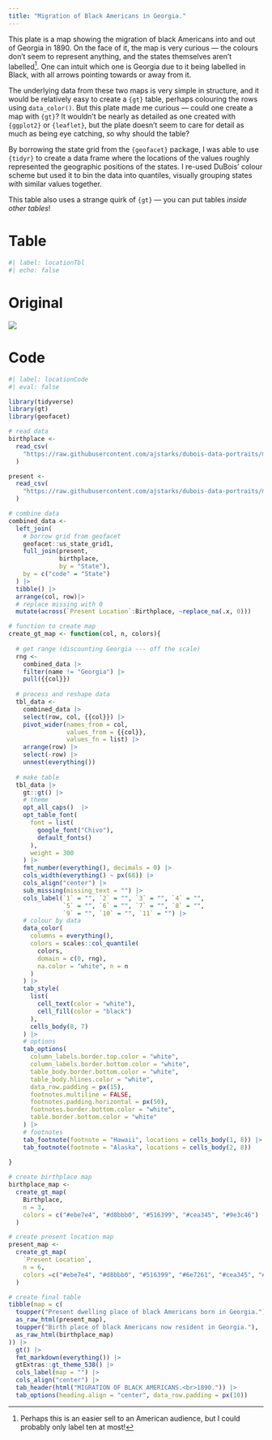 ```yaml
---
title: "Migration of Black Americans in Georgia."
---
```


This plate is a map showing the migration of black Americans into and out of Georgia in 1890. On the face of it, the map is very curious --- the colours don't seem to represent anything, and the states themselves aren't labelled^[Perhaps this is an easier sell to an American audience, but I could probably only label ten at most!]. One can intuit which one is Georgia due to it being labelled in Black, with all arrows pointing towards or away from it.

The underlying data from these two maps is very simple in structure, and it would be relatively easy to create a `{gt}` table, perhaps colouring the rows using `data_color()`. But this plate made me curious --- could one create a map with `{gt}`? It wouldn't be nearly as detailed as one created with `{ggplot2}` or `{leaflet}`, but the plate doesn't seem to care for detail as much as being eye catching, so why should the table?

By borrowing the state grid from the `{geofacet}` package, I was able to use `{tidyr}` to create a data frame where the locations of the values roughly represented the geographic positions of the states. I re-used DuBois' colour scheme but used it to bin the data into quantiles, visually grouping states with similar values together.

This table also uses a strange quirk of `{gt}` --- you can put tables *inside other tables*!

::: {.panel-tabset}

# Table

```r
#| label: locationTbl
#| echo: false
```

# Original

![](https://raw.githubusercontent.com/ajstarks/dubois-data-portraits/master/challenge/challenge09/original-plate-08.jpg)

# Code

```r
#| label: locationCode
#| eval: false

library(tidyverse)
library(gt)
library(geofacet)

# read data
birthplace <-
  read_csv(
    "https://raw.githubusercontent.com/ajstarks/dubois-data-portraits/master/challenge/challenge09/birthplace.csv"
  )

present <- 
  read_csv(
    "https://raw.githubusercontent.com/ajstarks/dubois-data-portraits/master/challenge/challenge09/present.csv"
  )

# combine data
combined_data <- 
  left_join(
    # borrow grid from geofacet
    geofacet::us_state_grid1,
    full_join(present,
              birthplace,
              by = "State"),
    by = c("code" = "State")
  ) |> 
  tibble() |> 
  arrange(col, row)|> 
  # replace missing with 0
  mutate(across(`Present Location`:Birthplace, ~replace_na(.x, 0)))

# function to create map
create_gt_map <- function(col, n, colors){
  
  # get range (discounting Georgia --- off the scale)
  rng <- 
    combined_data |> 
    filter(name != "Georgia") |> 
    pull({{col}})
  
  # process and reshape data
  tbl_data <- 
    combined_data |> 
    select(row, col, {{col}}) |> 
    pivot_wider(names_from = col, 
                values_from = {{col}}, 
                values_fn = list) |> 
    arrange(row) |> 
    select(-row) |> 
    unnest(everything())
  
  # make table
  tbl_data |>
    gt::gt() |> 
    # theme
    opt_all_caps()  |>
    opt_table_font(
      font = list(
        google_font("Chivo"),
        default_fonts()
      ),
      weight = 300
    ) |>
    fmt_number(everything(), decimals = 0) |> 
    cols_width(everything() ~ px(68)) |>
    cols_align("center") |> 
    sub_missing(missing_text = "") |> 
    cols_label(`1` = "", `2` = "", `3` = "", `4` = "",
               `5` = "", `6` = "", `7` = "", `8` = "",
               `9` = "", `10` = "", `11` = "") |>
    # colour by data
    data_color(
      columns = everything(),
      colors = scales::col_quantile(
        colors, 
        domain = c(0, rng), 
        na.color = "white", n = n
      )
    ) |> 
    tab_style(
      list(
        cell_text(color = "white"),
        cell_fill(color = "black")
      ), 
      cells_body(8, 7)
    ) |>
    # options
    tab_options(
      column_labels.border.top.color = "white",
      column_labels.border.bottom.color = "white",
      table_body.border.bottom.color = "white",
      table_body.hlines.color = "white",
      data_row.padding = px(15),
      footnotes.multiline = FALSE,
      footnotes.padding.horizontal = px(50),
      footnotes.border.bottom.color = "white", 
      table.border.bottom.color = "white"
    ) |> 
    # footnotes
    tab_footnote(footnote = "Hawaii", locations = cells_body(1, 8)) |> 
    tab_footnote(footnote = "Alaska", locations = cells_body(2, 8)) 
  
}

# create birthplace map
birthplace_map <-
  create_gt_map(
    Birthplace,
    n = 3,
    colors = c("#ebe7e4", "#d8bbb0", "#516399", "#cea345", "#9e3c46")
  )

# create present location map
present_map <- 
  create_gt_map(
    `Present Location`, 
    n = 6, 
    colors =c("#ebe7e4", "#d8bbb0", "#516399", "#6e7261", "#cea345", "#9e3c46")
  )

# create final table
tibble(map = c(
  toupper("Present dwelling place of black Americans born in Georgia."),
  as_raw_html(present_map),
  toupper("Birth place of black Americans now resident in Georgia."),
  as_raw_html(birthplace_map)
)) |>
  gt() |>
  fmt_markdown(everything()) |>
  gtExtras::gt_theme_538() |>
  cols_label(map = "") |>
  cols_align("center") |>
  tab_header(html("MIGRATION OF BLACK AMERICANS.<br>1890.")) |>
  tab_options(heading.align = "center", data_row.padding = px(10))


```

:::